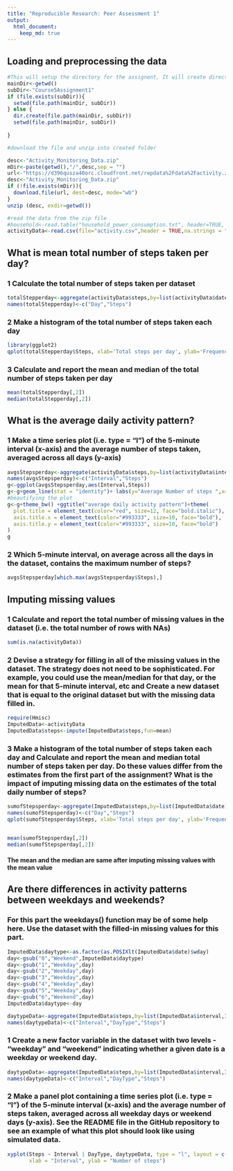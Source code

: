 ---
title: "Reproducible Research: Peer Assessment 1"
output: 
  html_document:
    keep_md: true
---


## Loading and preprocessing the data
```{r}
#This will setup the directory for the assignent, It will create directory, download the files from the web and will unzip the files to be use for the analysis
mainDir<-getwd()
subDir<-"Course5Assignment1"
if (file.exists(subDir)){
  setwd(file.path(mainDir, subDir))
} else {
  dir.create(file.path(mainDir, subDir))
  setwd(file.path(mainDir, subDir))
  
}

#download the file and unzip into created folder

desc<-"Activity_Monitoring_Data.zip"
mDir<-paste(getwd(),"/",desc,sep = "")
url<-"https://d396qusza40orc.cloudfront.net/repdata%2Fdata%2Factivity.zip"
desc<-"Activity_Monitoring_Data.zip"
if (!file.exists(mDir)){
  download.file(url, dest=desc, mode="wb") 
}
unzip (desc, exdir=getwd())

#read the data from the zip file
#household<-read.table("household_power_consumption.txt", header=TRUE, na.strings="?", sep=";")
activityData<-read.csv(file="activity.csv",header = TRUE,na.strings = "NA",sep = ",")

```


## What is mean total number of steps taken per day?
### 1 Calculate the total number of steps taken per dataset
```{r}
totalStepperday<-aggregate(activityData$steps,by=list(activityData$date),sum,na.rm=TRUE)
names(totalStepperday)<-c("Day","Steps")
```
### 2 Make a histogram of the total number of steps taken each day
```{r}
library(ggplot2)
qplot(totalStepperday$Steps, xlab='Total steps per day', ylab='Frequency')
```


### 3 Calculate and report the mean and median of the total number of steps taken per day
```{r}

mean(totalStepperday[,2])
median(totalStepperday[,2])
```
## What is the average daily activity pattern?
### 1 Make a time series plot (i.e. type = "l") of the 5-minute interval (x-axis) and the average number of steps taken, averaged across all days (y-axis)
```{r}
avgsStepsperday<-aggregate(activityData$steps,by=list(activityData$interval),mean,na.rm=TRUE)
names(avgsStepsperday)<-c("Interval","Steps")
g<-ggplot(avgsStepsperday,aes(Interval,Steps))
g<-g+geom_line(stat = "identity")+ labs(y="Average Number of steps ",x=" 5-minute interval")
#beautifying the plot
g<-g+theme_bw() +ggtitle("average daily activity pattern")+theme(
  plot.title = element_text(color="red", size=12, face="bold.italic"),
  axis.title.x = element_text(color="#993333", size=10, face="bold"),
  axis.title.y = element_text(color="#993333", size=10, face="bold")
)
g
```

### 2 Which 5-minute interval, on average across all the days in the dataset, contains the maximum number of steps?
```{r}
avgsStepsperday[which.max(avgsStepsperday$Steps),]
```
## Imputing missing values
### 1 Calculate and report the total number of missing values in the dataset (i.e. the total number of rows with NAs)
```{r}
sum(is.na(activityData))
```
### 2 Devise a strategy for filling in all of the missing values in the dataset. The strategy does not need to be sophisticated. For example, you could use the mean/median for that day, or the mean for that 5-minute interval, etc and  Create a new dataset that is equal to the original dataset but with the missing data filled in.
```{r,message=FALSE}
require(Hmisc)
ImputedData<-activityData
ImputedData$steps<-impute(ImputedData$steps,fun=mean)
```

### 3 Make a histogram of the total number of steps taken each day and Calculate and report the mean and median total number of steps taken per day. Do these values differ from the estimates from the first part of the assignment? What is the impact of imputing missing data on the estimates of the total daily number of steps?

```{r,message=FALSE}

sumofStepsperday<-aggregate(ImputedData$steps,by=list(ImputedData$date),sum)
names(sumofStepsperday)<-c("Day","Steps")
qplot(sumofStepsperday$Steps, xlab='Total steps per day', ylab='Frequency')


mean(sumofStepsperday[,2])
median(sumofStepsperday[,2])

```
#### The mean and the median are same after imputing missing values with the mean value 

## Are there differences in activity patterns between weekdays and weekends?

### For this part the weekdays() function may be of some help here. Use the dataset with the filled-in missing values for this part.

```{r}
ImputedData$daytype<-as.factor(as.POSIXlt(ImputedData$date)$wday)
day<-gsub("0","Weekend",ImputedData$daytype)
day<-gsub("1","Weekday",day)
day<-gsub("2","Weekday",day)
day<-gsub("3","Weekday",day)
day<-gsub("4","Weekday",day)
day<-gsub("5","Weekday",day)
day<-gsub("6","Weekend",day)
ImputedData$daytype<-day

daytypeData<-aggregate(ImputedData$steps,by=list(ImputedData$interval,ImputedData$daytype),mean)
names(daytypeData)<-c("Interval","DayType","Steps")
```

### 1 Create a new factor variable in the dataset with two levels - "weekday" and "weekend" indicating whether a given date is a weekday or weekend day.
```{r,message=FALSE}
daytypeData<-aggregate(ImputedData$steps,by=list(ImputedData$interval,ImputedData$daytype),mean)
names(daytypeData)<-c("Interval","DayType","Steps")
```
### 2 Make a panel plot containing a time series plot (i.e. type = "l") of the 5-minute interval (x-axis) and the average number of steps taken, averaged across all weekday days or weekend days (y-axis). See the README file in the GitHub repository to see an example of what this plot should look like using simulated data.

```{r,message=FALSE}
xyplot(Steps ~ Interval | DayType, daytypeData, type = "l", layout = c(1, 2), 
       xlab = "Interval", ylab = "Number of steps")

```
